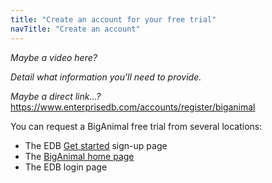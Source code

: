 ```yaml
---
title: "Create an account for your free trial"
navTitle: "Create an account" 
---
```


_Maybe a video here?_

_Detail what information you'll need to provide._

_Maybe a direct link...?_ https://www.enterprisedb.com/accounts/register/biganimal

You can request a BigAnimal free trial from several locations:
- The EDB [Get started](https://www.enterprisedb.com/get-started) sign-up page
- The [BigAnimal home page](https://www.enterprisedb.com/products/biganimal-cloud-postgresql)
- The EDB login page
